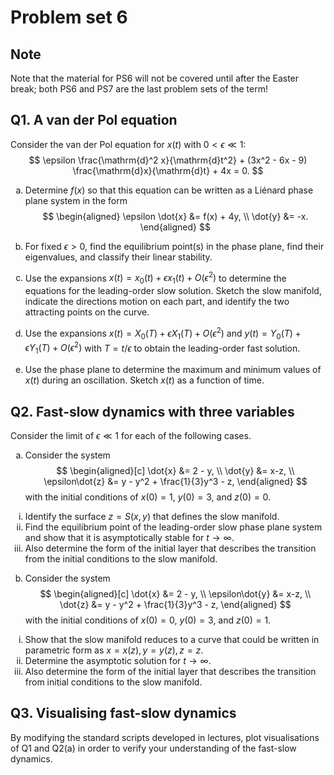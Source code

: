 # Problem set 6 {#sec-ps6}

:::{.callout-tip}
## Note

Note that the material for PS6 will not be covered until after the Easter break; both PS6 and PS7 are the last problem sets of the term!
:::

## Q1. A van der Pol equation {.unnumbered}
Consider the van der Pol equation for $x(t)$ with $0 < \epsilon \ll 1$: 
$$
\epsilon \frac{\mathrm{d}^2 x}{\mathrm{d}t^2} + (3x^2 - 6x - 9) \frac{\mathrm{d}x}{\mathrm{d}t} + 4x = 0.
$$ 

a. Determine $f(x)$ so that this equation can be written as a Liénard phase plane system in the form 
$$
\begin{aligned}
\epsilon \dot{x} &= f(x) + 4y, \\
\dot{y} &= -x. 
\end{aligned}
$$

b. For fixed $\epsilon > 0$, find the equilibrium point(s) in the phase plane, find their eigenvalues, and classify their linear stability. 

c. Use the expansions $x(t) = x_0(t) + \epsilon x_1(t) + O(\epsilon^2)$ to determine the equations for the leading-order slow solution. Sketch the slow manifold, indicate the directions motion on each part, and identify the two attracting points on the curve. 

d. Use the expansions $x(t) = X_0(T) + \epsilon X_1(T) + O(\epsilon^2)$ and $y(t) = Y_0(T) + \epsilon Y_1(T) + O(\epsilon^2)$ with $T = t/\epsilon$ to obtain the leading-order fast solution. 

e. Use the phase plane to determine the maximum and minimum values of $x(t)$ during an oscillation. Sketch $x(t)$ as a function of time. 

<!-- f. **(Challenge)** Using the time required for the slow motions in part c (neglecting the short times for the fast solutions in part d), determine the leading-order estimate for the period $P$  of oscillation for the limit cycle.  -->
<!---->
<!-- Hint: Find the time spent moving along each of the slow curves by obtaining an equation $\dot{x}_0 = g(x_0)$ from part c, and then separate variables to write  -->
<!-- $$ -->
<!-- \dot{x}_0 = g(x_0) \Longrightarrow P = \int_{t_{\text{start}}}^{t_{\text{end}}} \, \mathrm{d}t = \int_{x_{\text{start}}}^{x_{\text{end}}} \frac{\mathrm{d}x}{g(x)}. -->
<!-- $$  -->
<!-- Finally, integrate over the ranges in $x$ that are appropriate to each of the slow segments, and add the result to obtain the period. -->

## Q2. Fast-slow dynamics with three variables {.unnumbered}

Consider the limit of $\epsilon \ll 1$ for each of the following cases. 

a. Consider the system 
$$
\begin{aligned}[c]
\dot{x} &= 2 - y, \\
\dot{y} &= x-z, \\
\epsilon\dot{z} &= y - y^2 + \frac{1}{3}y^3 - z, 
\end{aligned}
$$ 
with the initial conditions of $x(0) = 1$, $y(0) = 3$, and $z(0) = 0$. 

  (i) Identify the surface $z = S(x, y)$ that defines the slow manifold. 
  (ii) Find the equilibrium point of the leading-order slow phase plane system and show that it is asymptotically stable for $t \to \infty$. 
  (iii) Also determine the form of the initial layer that describes the transition from the initial conditions to the slow manifold.

b. Consider the system 
$$
\begin{aligned}[c]
\dot{x} &= 2 - y, \\
\epsilon\dot{y} &= x-z, \\
\dot{z} &= y - y^2 + \frac{1}{3}y^3 - z, 
\end{aligned}
$$ 
with the initial conditions of $x(0) = 0$, $y(0) = 3$, and $z(0) = 1$. 

  (i) Show that the slow manifold reduces to a curve that could be written in parametric form as $x = x(z), y = y(z), z = z$. 
  (ii) Determine the asymptotic solution for $t \to \infty$. 
  (iii) Also determine the form of the initial layer that describes the transition from initial conditions to the slow manifold.


## Q3. Visualising fast-slow dynamics {.unnumbered}

By modifying the standard scripts developed in lectures, plot visualisations of Q1 and Q2(a) in order to verify your understanding of the fast-slow dynamics. 

<!-- ## Q1. Non-dimensionalisation of the ocean model {.unnumbered} -->
<!---->
<!-- Take the ocean model from (@eq-ocean-final-dimensional). Re-scale the salinity and time via -->
<!-- $$ -->
<!-- \Delta S = [\Delta S]x \quad \text{and} \quad -->
<!-- t = [t]t'. -->
<!-- $$  -->
<!-- By choosing appropriate scales, show that the equation can be reduced to the form  -->
<!-- $$ -->
<!-- \dot{x} = \lambda - |1 - x|x -->
<!-- $$ {#eq-ps6-xeqn} -->
<!-- for the parameter $\lambda$ which you should define. Note that the above quantity $\dot{x}$ refers to differentiation in $t'$. -->
<!---->
<!-- Provide an intuitive interpretation of the parameter $\lambda$.  -->
<!---->
<!-- ## Q2. Steady states of the reduced model  {.unnumbered} -->
<!---->
<!-- Consider now the reduced model (@eq-ps6-xeqn) and solve for the steady-state solutions (or equilibrium solutions). Assume that $\lambda > 0$ and consider the two cases of $1 - x \geq 0$ and $1 - x < 0$. Show that there are up to three steady states given by  -->
<!---->
<!-- \begin{align} -->
<!-- x_1^* &= \frac{1}{2}(1 + \sqrt{1 + 4 \lambda}), \\ -->
<!-- x_{2,3}^* &= \frac{1}{2}(1 \pm \sqrt{1 - 4\lambda}), -->
<!-- \end{align} -->
<!---->
<!-- and derive conditions for each point to exist.  -->
<!---->
<!-- Next, set $x = x^* + y$ where $x^*$ is one of the three possible steady-state solutions. Show that the perturbation is governed by  -->
<!-- $$ -->
<!-- \dot{y} = \pm (2x^* - 1)y, \qquad x^* \lessgtr 1. -->
<!-- $$  -->
<!-- Conclude that $x_1^*$ is stable, $x_2^*$ is unstable, and $x_3^*$ is stable.  -->
<!---->
<!-- ## Q3. Bifurcation diagram for the reduced ocean model {.unnumbered} -->
<!---->
<!-- Based on your work in Q2, plot a bifurcation diagram in the $(\lambda, x^*)$-plane. Use solid and dashed curves to indicate stability.  -->
<!---->
<!-- Does the bifurcation diagram indicate the possibility of tipping points and hysteresis? By considering the interpretation of $\lambda$ and $x^*$, discuss the physical consequences of such behaviour as it relates to the Ocean model. -->
<!---->
<!-- How does this bifurcation diagram compare to the typical bifurcation diagrams studied in the Energy Balance module, such as the one studied in @sec-latitude4 ?  -->
<!---->
<!-- ## Q4. Non-dimensionalisation of the Stommel box model {.unnumbered} -->
<!---->
<!-- Consider the Stommel box model given in (@eq-stommelpre). Non-dimensionalise the model in order to produce the set of equations given in (@eq-stommelsys), repeated here:  -->
<!---->
<!-- \begin{align} -->
<!-- \frac{\mathrm{d}x}{\mathrm{d}t} &= \delta(1 - x) - |f(x, y)|x, \\ -->
<!-- \frac{\mathrm{d}y}{\mathrm{d}t} &= 1 - y - |f(x, y)|y,  -->
<!-- \end{align} {#eq-ps6-stommelsys} -->
<!-- where we have introduced the function, -->
<!-- $$ -->
<!-- f(x, y; R, \lambda) = \frac{1}{\lambda}(Rx - y), -->
<!-- $$ {#eq-ps6-stommelf}  -->
<!---->
<!---->
<!-- Provide a brief description of the physical interpretations of the parameters $\lambda$,$\delta$, and $R$.   -->
<!---->
<!-- ## Q4. Investigations for $R$ {.unnumbered} -->
<!---->
<!-- Using the script available on the Jupyter hub, investigate the behaviour of the system (@eq-ps6-stommelsys) under changing values of $R$ and fixed values of the other parameters. Based on your intuition, what do you expect to be the features of the bifurcation diagram, as shown in the $(R, f^*)$-plane?  -->
<!---->
<!---->
<!-- ## Q5. Alternative scalings of the Stommel box model {.unnumbered} -->
<!---->
<!-- It is possible to scale the problem differently, and this may allow for simpler analysis. Consider the set of equations (@eq-ps6-stommelsys). Write instead -->
<!-- $$ -->
<!-- x = [x] s, \qquad y = [y] \theta, \qquad t = [t] t', -->
<!-- $$  -->
<!-- Choose the correct scalings, $[x]$, $[y]$, and $[t]$, so that we obtain a re-scaled version:  -->
<!---->
<!-- \begin{align} -->
<!-- \frac{\mathrm{d}s}{\mathrm{d}t'} &= 1 - (\epsilon + |q|) s, \\ -->
<!-- \frac{\mathrm{d}\theta}{\mathrm{d}t'} &= 1 - (\mu + |q|)\theta, -->
<!-- \end{align} -->
<!---->
<!-- where now the flow term is given by  -->
<!-- $$ -->
<!-- q = \kappa(-\theta + \tilde{R}s). -->
<!-- $$  -->
<!-- In addition to the choice of scalings, you will need to describe how the new parameters, $\epsilon$, $\mu$, $\kappa$, and $\tilde{R}$, are related to the older parameters. -->
<!---->
<!---->
<!---->
<!---->
